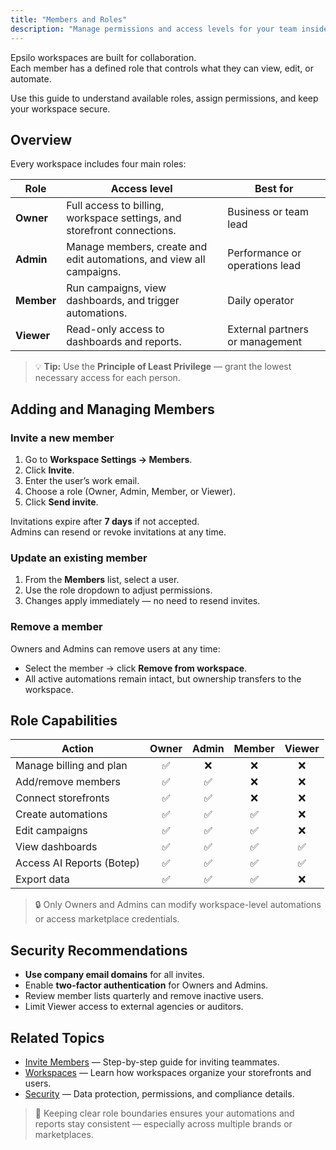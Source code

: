 ```yaml
---
title: "Members and Roles"
description: "Manage permissions and access levels for your team inside an Epsilo workspace."
---
```


Epsilo workspaces are built for collaboration.\
Each member has a defined role that controls what they can view, edit, or automate.

Use this guide to understand available roles, assign permissions, and keep your workspace secure.

## Overview

Every workspace includes four main roles:

| Role       | Access level                                                            | Best for                        |
| ---------- | ----------------------------------------------------------------------- | ------------------------------- |
| **Owner**  | Full access to billing, workspace settings, and storefront connections. | Business or team lead           |
| **Admin**  | Manage members, create and edit automations, and view all campaigns.    | Performance or operations lead  |
| **Member** | Run campaigns, view dashboards, and trigger automations.                | Daily operator                  |
| **Viewer** | Read-only access to dashboards and reports.                             | External partners or management |

> 💡 **Tip:** Use the **Principle of Least Privilege** — grant the lowest necessary access for each person.

## Adding and Managing Members

### Invite a new member

1. Go to **Workspace Settings → Members**.
2. Click **Invite**.
3. Enter the user’s work email.
4. Choose a role (Owner, Admin, Member, or Viewer).
5. Click **Send invite**.

Invitations expire after **7 days** if not accepted.\
Admins can resend or revoke invitations at any time.

### Update an existing member

1. From the **Members** list, select a user.
2. Use the role dropdown to adjust permissions.
3. Changes apply immediately — no need to resend invites.

### Remove a member

Owners and Admins can remove users at any time:

- Select the member → click **Remove from workspace**.
- All active automations remain intact, but ownership transfers to the workspace.

## Role Capabilities

| Action                    | Owner | Admin | Member | Viewer |
| ------------------------- | :---: | :---: | :----: | :----: |
| Manage billing and plan   | ✅     | ❌     | ❌      | ❌      |
| Add/remove members        | ✅     | ✅     | ❌      | ❌      |
| Connect storefronts       | ✅     | ✅     | ❌      | ❌      |
| Create automations        | ✅     | ✅     | ✅      | ❌      |
| Edit campaigns            | ✅     | ✅     | ✅      | ❌      |
| View dashboards           | ✅     | ✅     | ✅      | ✅      |
| Access AI Reports (Botep) | ✅     | ✅     | ✅      | ✅      |
| Export data               | ✅     | ✅     | ✅      | ❌      |

> 🔒 Only Owners and Admins can modify workspace-level automations or access marketplace credentials.

## Security Recommendations

- **Use company email domains** for all invites.
- Enable **two-factor authentication** for Owners and Admins.
- Review member lists quarterly and remove inactive users.
- Limit Viewer access to external agencies or auditors.

## Related Topics

- [Invite Members](./invite-members) — Step-by-step guide for inviting teammates.
- [Workspaces](./workspaces) — Learn how workspaces organize your storefronts and users.
- [Security](./security) — Data protection, permissions, and compliance details.

> 🧠 Keeping clear role boundaries ensures your automations and reports stay consistent — especially across multiple brands or marketplaces.